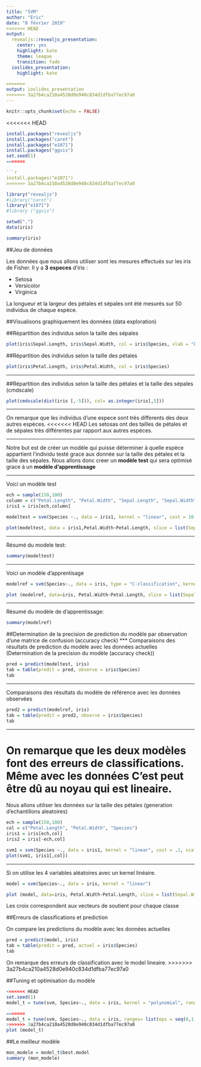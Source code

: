 ```yaml
---
title: "SVM"
author: "Eric"
date: "8 février 2019"
<<<<<<< HEAD
output:
  revealjs::revealjs_presentation:
    center: yes
    highlight: kate
    theme: league
    transition: fade
  ioslides_presentation:
    highlight: kate

=======
output: ioslides_presentation
>>>>>>> 3a27b4ca210a4528d0e940c834d1dfba77ec97a0
---
```


```r
knitr::opts_chunk$set(echo = FALSE)
```

<<<<<<< HEAD
```r
install.packages("revealjs")
install.packages("caret")
install.packages("e1071")
install.packages("ggvis")
set.seed(1)
=======

```r
install.packages("e1071")
>>>>>>> 3a27b4ca210a4528d0e940c834d1dfba77ec97a0
```

```r
library("revealjs")
#library("caret")
library("e1071")
#library ("ggvis")
```

```r
setwd(".")
data(iris)
```

```r
summary(iris)
```


##Jeu de données

Les données que nous allons utiliser sont les mesures effectués sur les iris de Fisher.
Il y a **3** **especes** d'iris :

- Setosa
- Versicolor
- Virginica

La longueur et la largeur des pétales et sépales ont été mesurés sur 50 individus de chaque espèce.

##Visualisons graphiquement les données (data exploration)

##Répartition des individus selon la taille des sépales

```r
plot(iris$Sepal.Length, iris$Sepal.Width, col = iris$Species, xlab = "Longueur des sépales", ylab = "Largeur des sépales")
```

##Répartition des individus selon la taille des pétales

```r
plot(iris$Petal.Length, iris$Petal.Width, col = iris$Species)
```

***
##Répartition des individus selon la taille des pétales et la taille des sépales (cmdscale)
```r
plot(cmdscale(dist(iris [,-5])), col= as.integer(iris[,5]))
```


***
On remarque que les individus d'une espece sont très differents des deux autres espèces.
<<<<<<< HEAD
Les setosas ont des tailles de pétales et de sépales très différentes par rapport aux autres espèces.

***
Notre but est de créer un modèle qui puisse déterminer à quelle espèce appartient l'individu testé grace aux donnée sur la taille des pétales et la taille des sépales.
Nous allons donc creer un **modèle test** qui sera optimisé grace à un **modèle d'apprentissage**

***
Voici un modèle test 
```r
ech = sample(150,100)
column = c("Petal.Length", "Petal.Width", "Sepal.Length", "Sepal.Width", "Species")
iris1 = iris[ech,column]

modeltest = svm(Species ~., data = iris1, kernel = "linear", cost = 10, scale = F)

plot(modeltest, data = iris1,Petal.Width~Petal.Length, slice = list(Sepal.Width = 3, Sepal.Length = 4))
```

***
Résumé du modele test:
```r
summary(modeltest)
```

***
Voici un modèle d'apprentisage
```r
modelref = svm(Species~., data = iris, type = "C-classification", kernel = "polynomial", cost = 1, scale = F)

plot (modelref, data=iris, Petal.Width~Petal.Length, slice = list(Sepal.Width = 3, Sepal.Length = 4))
```

***
Résumé du modèle de d'apprentissage:
```r
summary(modelref)
```

##Determination de la precision de prediction du modèle par observation d'une matrice de confusion (accuracy check)
***
Comparaisons des résultats de prediction du modèle avec les données actuelles
(Determination de la precision du modèle (accuracy check))

```r
pred = predict(modeltest, iris)
tab = table(predit = pred, observe = iris$Species)
tab
```

***
Comparaisons des résultats du modèle de référence avec les données observées
```r
pred2 = predict(modelref, iris)
tab = table(predit = pred2, observe = iris$Species)
tab
```

***
On remarque que les deux modèles font des erreurs de classifications. Même avec les données  C'est peut être dû au noyau qui est lineaire.
=======
Nous allons utiliser les données sur la taille des pétales (generation d'echantillons aleatoires)

```r
ech = sample(150,100)
col = c("Petal.Length", "Petal.Width", "Species")
iris1 = iris[ech,col]
iris2 = iris[-ech,col]
```

```r
svm1 = svm(Species ~., data = iris1, kernel = "linear", cost = .1, scale = F)
plot(svm1, iris1[,col])
```

***
Si on utilise les 4 variables aléatoires avec un kernel linéaire.

```r
model = svm(Species~., data = iris, kernel = "linear")
```

```r
plot (model, data=iris, Petal.Width~Petal.Length, slice = list(Sepal.Width = 3, Sepal.Length = 4))
```

Les croix correspondent aux vecteurs de soutient pour chaque classe

##Erreurs de classifications et prediction

On compare les predictions du modèle avec les données actuelles

```r
pred = predict(model, iris)
tab = table(predit = pred, actuel = iris$Species)
tab
```

On remarque des erreurs de classification avec le model lineaire.
>>>>>>> 3a27b4ca210a4528d0e940c834d1dfba77ec97a0

##Tuning et optimisation du modèle

```r
<<<<<<< HEAD
set.seed(1)
model_t = tune(svm, Species~., data = iris, kernel = "polynomial", ranges= list(eps = seq(0,1,0.1), cost = 2^(1:5)))
```
 
```r
=======
model_t = tune(svm, Species~., data = iris, ranges= list(eps = seq(0,1,0.1), cost = 2^(2:9)))
>>>>>>> 3a27b4ca210a4528d0e940c834d1dfba77ec97a0
plot (model_t)
```

##Le meilleur modèle

```r
mon_modele = model_t$best.model
summary (mon_modele)
```

